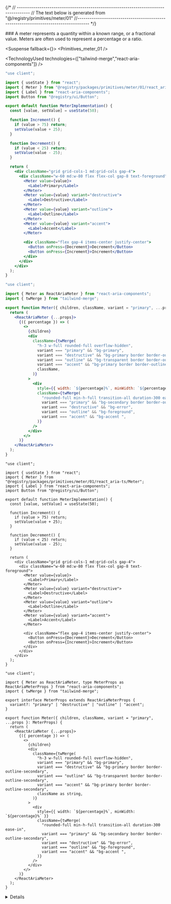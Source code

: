 
{/*
// ------------------------------------------------------------------------------------
    //	The text below is generated from "@/registry/primitives/meter/01"
//------------------------------------------------------------------------------------
*/}

<Wrapper>
<Title>Meter</Title>
### A meter represents a quantity within a known range, or a fractional value. Meters are often used to represent a percentage or a ratio.

<WrapperToggle >
<Preview>



<Suspense fallback={<Skeleton className="h-60 rounded-lg" />}>
<Display>
<Primitives_meter_01 />
</Display>
</Suspense>

</Preview>

<Implementation>

<TechnologyUsed technologies={["tailwind-merge","react-aria-components"]} />
<CodeBlock variant="meter">

```react_aria|js|example.jsx
"use client";

import { useState } from "react";
import { Meter } from "@registry/packages/primitives/meter/01/react_aria-js/Meter";
import { Label } from "react-aria-components";
import Button from "@registry/ui/Button";

export default function MeterImplementation() {
  const [value, setValue] = useState(50);

  function Increment() {
    if (value > 75) return;
    setValue(value + 25);
  }

  function Decrement() {
    if (value < 25) return;
    setValue(value - 25);
  }

  return (
    <div className="grid grid-cols-1 md:grid-cols gap-4">
      <div className="w-60 md:w-80 flex flex-col gap-8 text-foreground">
        <Meter value={value}>
          <Label>Primary</Label>
        </Meter>
        <Meter value={value} variant="destructive">
          <Label>Destructive</Label>
        </Meter>
        <Meter value={value} variant="outline">
          <Label>Outline</Label>
        </Meter>
        <Meter value={value} variant="accent">
          <Label>Accent</Label>
        </Meter>

        <div className="flex gap-4 items-center justify-center">
          <Button onPress={Decrement}>Decrement</Button>
          <Button onPress={Increment}>Increment</Button>
        </div>
      </div>
    </div>
  );
}

```

```react_aria|js|Meter.jsx
"use client";

import { Meter as ReactAriaMeter } from "react-aria-components";
import { twMerge } from "tailwind-merge";

export function Meter({ children, className, variant = "primary", ...props }) {
  return (
    <ReactAriaMeter {...props}>
      {({ percentage }) => (
        <>
          {children}
          <div
            className={twMerge(
              "h-3 w-full rounded-full overflow-hidden",
              variant === "primary" && "bg-primary",
              variant === "destructive" && "bg-primary border border-outline-secondary",
              variant === "outline" && "bg-transparent border border-outline-secondary",
              variant === "accent" && "bg-primary border border-outline-secondary",
              className,
            )}
          >
            <div
              style={{ width: `${percentage}%`, minWidth: `${percentage}%` }}
              className={twMerge(
                "rounded-full min-h-full transition-all duration-300 ease-in",
                variant === "primary" && "bg-secondary border border-outline-secondary",
                variant === "destructive" && "bg-error",
                variant === "outline" && "bg-foreground",
                variant === "accent" && "bg-accent ",
              )}
            />
          </div>
        </>
      )}
    </ReactAriaMeter>
  );
}

```

```react_aria|ts|example.tsx
"use client";

import { useState } from "react";
import { Meter } from "@registry/packages/primitives/meter/01/react_aria-ts/Meter";
import { Label } from "react-aria-components";
import Button from "@registry/ui/Button";

export default function MeterImplementation() {
  const [value, setValue] = useState(50);

  function Increment() {
    if (value > 75) return;
    setValue(value + 25);
  }

  function Decrement() {
    if (value < 25) return;
    setValue(value - 25);
  }

  return (
    <div className="grid grid-cols-1 md:grid-cols gap-4">
      <div className="w-60 md:w-80 flex flex-col gap-8 text-foreground">
        <Meter value={value}>
          <Label>Primary</Label>
        </Meter>
        <Meter value={value} variant="destructive">
          <Label>Destructive</Label>
        </Meter>
        <Meter value={value} variant="outline">
          <Label>Outline</Label>
        </Meter>
        <Meter value={value} variant="accent">
          <Label>Accent</Label>
        </Meter>

        <div className="flex gap-4 items-center justify-center">
          <Button onPress={Decrement}>Decrement</Button>
          <Button onPress={Increment}>Increment</Button>
        </div>
      </div>
    </div>
  );
}

```

```react_aria|ts|Meter.tsx
"use client";

import { Meter as ReactAriaMeter, type MeterProps as ReactAriaMeterProps } from "react-aria-components";
import { twMerge } from "tailwind-merge";

export interface MeterProps extends ReactAriaMeterProps {
  variant?: "primary" | "destructive" | "outline" | "accent";
}

export function Meter({ children, className, variant = "primary", ...props }: MeterProps) {
  return (
    <ReactAriaMeter {...props}>
      {({ percentage }) => (
        <>
          {children}
          <div
            className={twMerge(
              "h-3 w-full rounded-full overflow-hidden",
              variant === "primary" && "bg-primary",
              variant === "destructive" && "bg-primary border border-outline-secondary",
              variant === "outline" && "bg-transparent border border-outline-secondary",
              variant === "accent" && "bg-primary border border-outline-secondary",
              className as string,
            )}
          >
            <div
              style={{ width: `${percentage}%`, minWidth: `${percentage}%` }}
              className={twMerge(
                "rounded-full min-h-full transition-all duration-300 ease-in",
                variant === "primary" && "bg-secondary border border-outline-secondary",
                variant === "destructive" && "bg-error",
                variant === "outline" && "bg-foreground",
                variant === "accent" && "bg-accent ",
              )}
            />
          </div>
        </>
      )}
    </ReactAriaMeter>
  );
}

```

</CodeBlock>
<Details>

<Provider tag="react_aria">
## Meter Props

| Name      | Type                                                  | Default     | Description                                                                 |
| --------- | ----------------------------------------------------- | ----------- | --------------------------------------------------------------------------- |
| children  | `React.ReactNode`                                     | `null`      | Content to be displayed inside the meter.                                   |
| className | `string`                                              | `""`        | Additional classes to apply to the meter container.                         |
| variant   | `"primary" \| "destructive" \| "outline" \| "accent"` | `"primary"` | Visual variant of the meter, affecting colors and styles.                   |
| ...props  | `ReactAriaMeterProps`                                 |             | Additional props to be passed to the underlying `ReactAriaMeter` component. |

Checkout the official documentation of [React Aria Meter](https://react-spectrum.adobe.com/react-aria/Meter.html) for more information.

</Provider>

</Details>
</Implementation>
</WrapperToggle>
</Wrapper>
